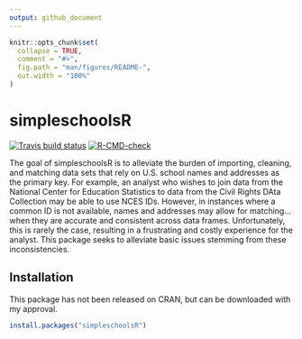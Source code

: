 ```yaml
---
output: github_document
---
```


<!-- README.md is generated from README.Rmd. Please edit that file -->

```r
knitr::opts_chunk$set(
  collapse = TRUE,
  comment = "#>",
  fig.path = "man/figures/README-",
  out.width = "100%"
)
```

# simpleschoolsR

<!-- badges: start -->
[![Travis build status](https://travis-ci.com/ztimpe/simpleschoolsR.svg?branch=master)](https://app.travis-ci.com/ztimpe/simpleschoolsR.svg?branch=master)
[![R-CMD-check](https://github.com/ztimpe/simpleschoolsR/workflows/R-CMD-check/badge.svg)](https://github.com/ztimpe/simpleschoolsR/actions)
<!-- badges: end -->

The goal of simpleschoolsR is to alleviate the burden of importing, cleaning, and
matching data sets that rely on U.S. school names and addresses as the primary key. 
For example, an analyst who wishes to join data from the National Center for Education
Statistics to data from the Civil Rights DAta Collection may be able to
use NCES IDs. However, in instances where a common ID is not available,
names and addresses may allow for matching...when they are accurate and
consistent across data frames. Unfortunately, this is rarely the case, resulting
in a frustrating and costly experience for the analyst. This package seeks to
alleviate basic issues stemming from these inconsistencies.

## Installation

This package has not been released on CRAN, but can be downloaded with
my approval.

``` r
install.packages("simpleschoolsR")
```
